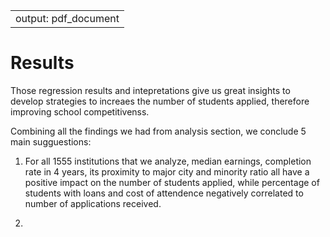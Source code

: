 
---
output: pdf_document
---

# Results

Those regression results and intepretations give us great insights to develop strategies to increaes the number of students applied, therefore improving school competitivenss. 

Combining all the findings we had from analysis section, we conclude 5 main sugguestions:

1. For all 1555 institutions that we analyze, median earnings, completion rate in 4 years, its proximity to major city and minority ratio all have a positive impact on the number of students applied, while percentage of students with loans and cost of attendence negatively correlated to number of applications received. 

2. 

